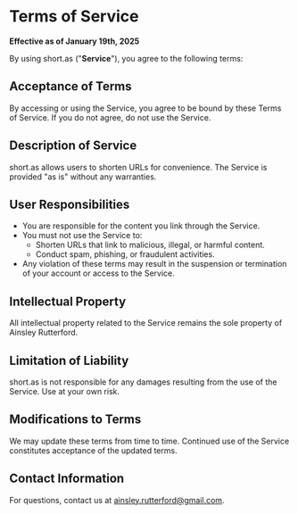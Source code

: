 # Terms of Service

**Effective as of January 19th, 2025**

By using short.as ("**Service**"), you agree to the following terms:

## Acceptance of Terms

By accessing or using the Service, you agree to be bound by these Terms of Service. If you do not agree, do not use the Service.

## Description of Service

short.as allows users to shorten URLs for convenience. The Service is provided "as is" without any warranties.

## User Responsibilities

- You are responsible for the content you link through the Service.
- You must not use the Service to:
  - Shorten URLs that link to malicious, illegal, or harmful content.
  - Conduct spam, phishing, or fraudulent activities.
- Any violation of these terms may result in the suspension or termination of your account or access to the Service.

## Intellectual Property

All intellectual property related to the Service remains the sole property of Ainsley Rutterford.

## Limitation of Liability

short.as is not responsible for any damages resulting from the use of the Service. Use at your own risk.

## Modifications to Terms

We may update these terms from time to time. Continued use of the Service constitutes acceptance of the updated terms.

## Contact Information

For questions, contact us at [ainsley.rutterford@gmail.com](mailto:ainsley.rutterford@gmail.com).
